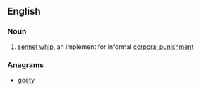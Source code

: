 ==English==

===Noun===
{{en-noun}}
# [[sennet whip]], an implement for informal [[corporal punishment]]

===Anagrams===
* [[goety#English|goety]]